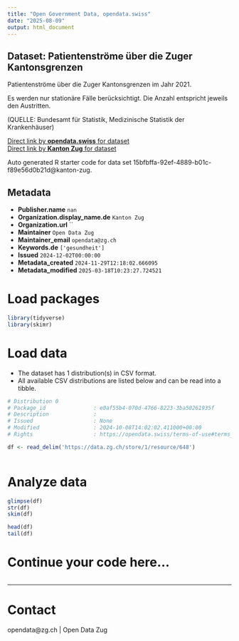 ```yaml
---
title: "Open Government Data, opendata.swiss"
date: "2025-08-09"
output: html_document
---
```


## Dataset: Patientenströme über die Zuger Kantonsgrenzen

Patientenströme über die Zuger Kantonsgrenzen im Jahr 2021.

Es werden nur stationäre Fälle berücksichtigt. Die Anzahl entspricht jeweils den Austritten.

(QUELLE: Bundesamt für Statistik, Medizinische Statistik der Krankenhäuser)

[Direct link by **opendata.swiss** for dataset](https://opendata.swiss/de/dataset/patientenstrome-uber-die-zuger-kantonsgrenzen)<br>
[Direct link by **Kanton Zug** for dataset](https://www.zg.ch/behoerden/gesundheitsdirektion/statistikfachstelle/themen/gesundheit/stationaere-versorgung)

Auto generated R starter code for data set 15bfbffa-92ef-4889-b01c-f89e56d0b21d@kanton-zug.

## Metadata

- **Publisher.name** `nan`
- **Organization.display_name.de** `Kanton Zug`
- **Organization.url** ``
- **Maintainer** `Open Data Zug`
- **Maintainer_email** `opendata@zg.ch`
- **Keywords.de** `['gesundheit']`
- **Issued** `2024-12-02T00:00:00`
- **Metadata_created** `2024-11-29T12:18:02.666095`
- **Metadata_modified** `2025-03-18T10:23:27.724521`


# Load packages

```r

library(tidyverse)
library(skimr)

```

# Load data

-   The dataset has 1 distribution(s) in CSV format.
-   All available CSV distributions are listed below and can be read into a tibble.

```r

# Distribution 0
# Package_id               : e0af55b4-070d-4766-8223-3ba50261935f
# Description              : 
# Issued                   : None
# Modified                 : 2024-10-08T14:02:02.411000+00:00
# Rights                   : https://opendata.swiss/terms-of-use#terms_open

df <- read_delim('https://data.zg.ch/store/1/resource/648')



```

# Analyze data

```r

glimpse(df)
str(df)
skim(df)

head(df)
tail(df)

```

# Continue your code here...

```r

```

------------------------------------------------------------------------

# Contact

opendata@zg.ch | Open Data Zug
